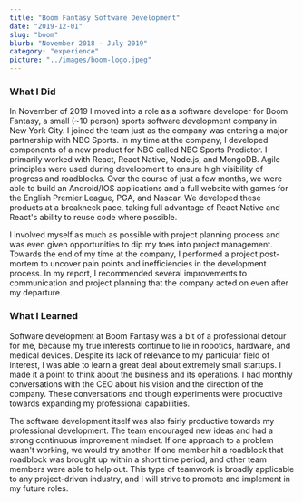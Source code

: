 ```yaml
---
title: "Boom Fantasy Software Development"
date: "2019-12-01"
slug: "boom"
blurb: "November 2018 - July 2019"
category: "experience"
picture: "../images/boom-logo.jpeg"
---
```


### What I Did
In November of 2019 I moved into a role as a software developer for Boom Fantasy, a small (~10 person) sports software development company in New York City. I joined the team just as the company was entering a major partnership with NBC Sports. In my time at the company, I developed components of a new product for NBC called <PostLink href="https://predictor.nbcsports.com/" target="_blank" rel="noopener noreferrer">NBC Sports Predictor</PostLink>. I primarily worked with React, React Native, Node.js, and MongoDB. Agile principles were used during development to ensure high visibility of progress and roadblocks. Over the course of just a few months, we were able to build an Android/IOS applications and a full website with games for the English Premier League, PGA, and Nascar. We developed these products at a breakneck pace, taking full advantage of React Native and React's ability to reuse code where possible.

I involved myself as much as possible with project planning process and was even given opportunities to dip my toes into project management. Towards the end of my time at the company, I performed a project post-mortem to uncover pain points and inefficiencies in the development process. In my report, I recommended several improvements to communication and project planning that the company acted on even after my departure.

### What I Learned
Software development at Boom Fantasy was a bit of a professional detour for me, because my true interests continue to lie in robotics, hardware, and medical devices. Despite its lack of relevance to my particular field of interest, I was able to learn a great deal about extremely small startups. I made it a point to think about the business and its operations. I had monthly conversations with the CEO about his vision and the direction of the company. These conversations and though experiments were productive towards expanding my professional capabilities.

The software development itself was also fairly productive towards my professional development. The team encouraged new ideas and had a strong continuous improvement mindset. If one approach to a problem wasn't working, we would try another. If one member hit a roadblock that roadblock was brought up within a short time period, and other team members were able to help out. This type of teamwork is broadly applicable to any project-driven industry, and I will strive to promote and implement in my future roles.